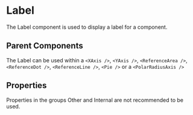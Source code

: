 
# Label

The Label component is used to display a label for a component.

<Meta of={ComponentStories} />

<Canvas>
  <Story name="API" of={ComponentStories} />
</Canvas>

## Parent Components
The Label can be used within a `<XAxis />`, `<YAxis />`, `<ReferenceArea />`, `<ReferenceDot />`, `<ReferenceLine />`, `<Pie />` or a `<PolarRadiusAxis />`


## Properties

Properties in the groups Other and Internal are not recommended to be used.

<Controls of={ComponentStories.API} />
